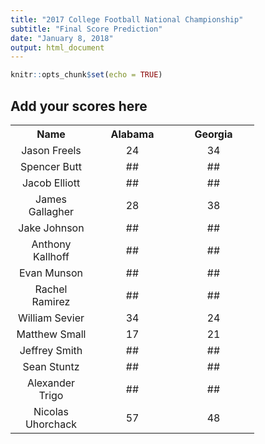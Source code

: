 ```yaml
---
title: "2017 College Football National Championship"
subtitle: "Final Score Prediction"
date: "January 8, 2018"
output: html_document
---
```


```r
knitr::opts_chunk$set(echo = TRUE)
```

## Add your scores here

<table style="text-align: center;">
  <col width="130">
  <col width="130">
  <col width="130">
<tr><th>Name</th><th>Alabama</th><th>Georgia</th></tr>
<tr><td>Jason Freels</td><td>24</td><td>34</td></tr>
<tr><td>Spencer Butt</td><td>##</td><td>##</td></tr>
<tr><td>Jacob Elliott</td><td>##</td><td>##</td></tr>
<tr>
  <td>James Gallagher</td>
  <td>28</td><td>38</td>
</tr>
<tr><td>Jake Johnson</td><td>##</td><td>##</td></tr>
<tr><td>Anthony Kallhoff</td><td>##</td><td>##</td></tr>
<tr><td>Evan Munson</td><td>##</td><td>##</td></tr>
<tr><td>Rachel Ramirez</td><td>##</td><td>##</td></tr>
<tr><td>William Sevier</td><td>34</td><td>24</td></tr>
<tr>
  <td>Matthew Small</td>
  <td>17</td><td>21</td>
</tr>
<tr><td>Jeffrey Smith</td><td>##</td><td>##</td></tr>
<tr><td>Sean Stuntz</td><td>##</td><td>##</td></tr>
<tr><td>Alexander Trigo</td><td>##</td><td>##</td></tr>
<tr><td>Nicolas Uhorchack</td><td>57</td><td>48</td></tr>
</table>
